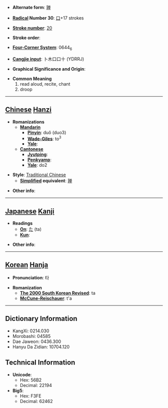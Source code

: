 * '''Alternate form''': [[亸]]

* '''[[Wiktionary:Chinese radical index| Radical]] Number 30''': [[Wiktionary:Chinese radical index 口|口]]+17 strokes

* '''[[Wiktionary:Chinese total strokes index|Stroke number]]''': [[Wiktionary:Chinese total strokes index 20|20]]

* '''Stroke order''': 

* '''[[Wiktionary:Chinese four corner index|Four-Corner System]]''': 0644<sub>6</sub>

* '''[[Wiktionary:Chinese Cangjie index|Cangjie input]]''': 卜木口口十 (YDRRJ)

* '''Graphical Significance and Origin''': 

* '''Common Meaning'''
*#read aloud, recite, chant
*# droop


----

== [[Chinese]] [[Hanzi]] ==

* '''Romanizations'''
** '''[[Mandarin]]'''
*** '''[[Pinyin]]''': duǒ (duo3)
*** '''[[Wade-Giles]]''': to<sup>3</sup>
*** '''[[Yale]]''': 
** '''[[Cantonese]]'''
*** '''[[Jyutping]]''':
*** '''[[Penkyamp]]''': 
*** '''[[Yale]]''': do2

* '''Style''': [[Traditional Chinese]] 
** '''[[Simplified Chinese|Simplified]] equivalent''': [[亸]]

* '''Other info''': 

----

== [[Japanese]] [[Kanji]] ==

* '''Readings'''
** '''[[On]]''': [[た]] (ta)
** '''[[Kun]]''': 

* '''Other info''':  

----

== [[Korean]] [[Hanja]] ==

* '''Pronunciation''': 타

* '''Romanization'''
** '''[[The 2000 South Korean Revised Romanization|The 2000 South Korean Revised]]''': ta
** '''[[McCune-Reischauer]]''': t'a

----

== Dictionary Information ==

* KangXi: 0214.030
* Morobashi: 04585
* Dae Jaweon: 0436.300
* Hanyu Da Zidian: 10704.120

== Technical Information ==

* '''Unicode''':
** Hex: 56B2
** Decimal: 22194
* '''Big5''':
** Hex: F3FE
** Decimal: 62462